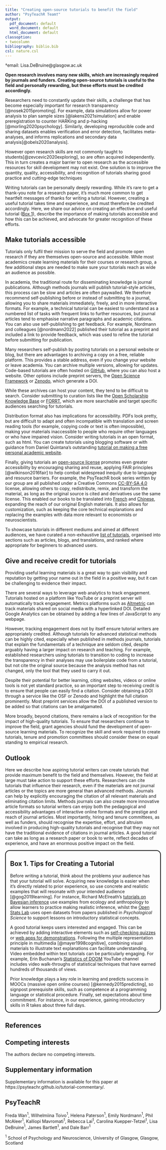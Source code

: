 ```yaml
---
title: "Creating open-source tutorials to benefit the field"
author: "PsyTeachR Team†"
output:
  pdf_document: default
  word_document: default
  html_document: default
classoption:
- twocolumn
bibliography: biblio.bib
csl: nature.csl
---
```


†email: Lisa.DeBruine@glasgow.ac.uk

**Open research involves many new skills, which are increasingly required by journals and funders. Creating open-source tutorials is useful to the field and personally rewarding, but these efforts must be credited accordingly.**

Researchers need to constantly update their skills, a challenge that has become especially important for research transparency [@nosek2015promoting]. For example, data simulations allow for power analysis to plan sample sizes [@lakens2021simulation] and enable preregistration to counter HARKing and p-hacking [@morling2020psychology]. Similarly, developing reproducible code and sharing datasets enables verification and error detection, facilitates meta-analyses, and informs replications and secondary data analysis[@obels2020analysis]. 

However open research skills are not commonly taught to students[@zevcevic2020exploring], so are often acquired independently. This in turn creates a major barrier to open research as the accessible resources for skill development may not exist. One solution is to improve the quantity, quality, accessibility, and recognition of tutorials sharing good practice and cutting-edge techniques

Writing tutorials can be personally deeply rewarding. While it's rare to get a thank-you note for a research paper, it's much more common to get heartfelt messages of thanks for writing a tutorial. However, creating a useful tutorial takes time and experience, and must therefore be credited accordingly. Here, we share our advice on creating an effective and useful tutorial ([Box 1](#box1)), describe the importance of making tutorials accessible and how this can be achieved, and advocate for greater recognition of these efforts.

## Make tutorials accessible

Tutorials only fulfil their mission to serve the field and promote open research if they are themselves open-source and accessible. While most academics create learning materials for their courses or research group, a few additional steps are needed to make sure your tutorials reach as wide an audience as possible.

In academia, the traditional route for disseminating knowledge is journal publications. Although methods journals will publish tutorial-style articles, this process can be slow and articles are often paywalled. We therefore recommend self-publishing before or instead of submitting to a journal, allowing you to share materials immediately, freely, and in more interactive formats. For example, a technical tutorial can be easiest to understand as a numbered list of tasks with frequent links to further resources, but journal articles tend to emphasise narrative paragraphs and academic citations. You can also use self-publishing to get feedback. For example, Nordmann and colleagues [@nordmann2022] published their tutorial as a preprint and included a link to provide feedback, which was used to refine the tutorial before submitting for publication.

Many researchers self-publish by posting tutorials on a personal website or blog, but there are advantages to archiving a copy on a free, reliable platform. This provides a stable address, even if you change your website or leave academia. You can archive multiple versions, allowing for updates. Code-based tutorials are often hosted on [GitHub](https://github.com), where you can also host a website. Other options include preprint servers, the [Open Science Framework](https://osf.io/) or [Zenodo](https://zenodo.org/), which generate a DOI.

While these archives can host your content, they tend to be difficult to search. Consider submitting to curation lists like the [Open Scholarship Knowledge Base](https://www.oercommons.org/hubs/OSKB) or [FORRT](https://forrt.org/), which are more searchable and target specific audiences searching for tutorials. 

Distribution format also has implications for accessibility. PDFs look pretty, but are difficult to adapt and often incompatible with translation and screen reading tools (for example, copying code or text is often impossible), making your materials inaccessible to people who require other languages or who have impaired vision. Consider writing tutorials in an open format, such as html. You can create tutorials using blogging software or with guidance from Daniel Quintana's outstanding [tutorial on making a free personal academic website](https://www.dsquintana.blog/create-an-academic-website-free-easy-2020/).

Finally, giving tutorials an [open-source license](https://choosealicense.com/) promotes even greater accessibility by encouraging sharing and reuse, applying FAIR principles [@wilkinson2016fair] to help combat widespread inequity due to language and resource barriers. For example, the PsyTeachR book series written by our group are all published under a Creative Commons [CC-BY-SA 4.0](https://creativecommons.org/licenses/by-sa/4.0/) license, allowing others to copy, redistribute, remix, and transform the material, as long as the original source is cited and derivatives use the same license. This enabled our books to be translated into [French](https://corelab.blog/354/) and [Chinese](https://rstat-project.github.io/), expanding the reach of our original English materials. It also allows for customization, such as keeping the core technical explanations and replacing the examples with data more relevant to economists or neuroscientists. 

To showcase tutorials in different mediums and aimed at different audiences, we have curated a non-exhaustive [list of tutorials](https://psyteachr.github.io/tutorial-commentary/), organised into sections such as articles, blogs, and translations, and ranked where appropriate for beginners to advanced users. 

## Give and receive credit for tutorials

Providing useful learning materials is a great way to gain visibility and reputation by getting your name out in the field in a positive way, but it can be challenging to evidence their impact. 

There are several ways to leverage web analytics to track engagement. Tutorials hosted on a platform like YouTube or a preprint server will automatically track engagement. Metrics platforms such as [Altmetric](https://www.altmetric.com/) can track materials shared on social media with a hyperlinked DOI. Detailed Google Analytics can be obtained by adding a few lines of JavaScript to any webpage. 

However, tracking engagement does not by itself ensure tutorial writers are appropriately credited. Although tutorials for advanced statistical methods can be highly cited, especially when published in methods journals, tutorials that explain the fundamentals of a technique are seldom cited, despite arguably having a larger impact on research and teaching. For example, established researchers using tutorials to transition to coding to increase the transparency in their analyses may use boilerplate code from a tutorial, but not cite the original source because the analysis method has not changed, only the tool that they used to carry it out.

Despite their potential for better learning, citing websites, videos or online tools is not yet standard practice, so an important step to receiving credit is to ensure that people can easily find a citation. Consider obtaining a DOI through a service like the OSF or Zenodo and highlight the full citation prominently. Most preprint services allow the DOI of a published version to be added so that citations can be amalgamated. 

More broadly, beyond citations, there remains a lack of recognition for the impact of high-quality tutorials. To ensure that researchers continue to improve the field, grant agencies should fund the development of open-source learning materials. To recognize the skill and work required to create tutorials, tenure and promotion committees should consider these on equal standing to empirical research.

## Outlook

Here we describe how aspiring tutorial writers can create tutorials that provide maximum benefit to the field and themselves. However, the field at large must take action to support these efforts. Researchers can cite tutorials that influence their research, even if the materials are not journal articles or the topics are more general than advanced methods. Journals can help by explicitly encouraging the citation of all relevant materials and eliminating citation limits. Methods journals can also create more innovative article formats so tutorial writers can enjoy both the pedagogical and accessibility advantages of interactive online formats and the prestige and reach of journal articles. Most importantly, hiring and tenure committees, as well as funders, should recognise the expertise, effort, and altruism involved in producing high-quality tutorials and recognise that they may not have the traditional evidence of citations in journal articles. A good tutorial can take as long as a research paper or book to write, reflect decades of experience, and have an enormous positive impact on the field.

<div style="border: 2px solid black; border-radius: 1em; padding: 0 1em">

## Box 1. Tips for Creating a Tutorial {#box1}

Before writing a tutorial, think about the problems your audience has that your tutorial will solve. Acquiring new knowledge is easier when it's directly related to prior experience, so use concrete and realistic examples that will resonate with your intended audience [@gog2019learning]. For instance, Richard McElreath's [tutorials on Bayesian inference](https://github.com/rmcelreath/stat_rethinking_2022) use examples from ecology and anthropology to allow learners to practice making realistic inference, whilst the [Open Stats Lab](https://sites.google.com/view/openstatslab/) uses open datasets from papers published in *Psychological Science* to support lessons on introductory statistical concepts.

A good tutorial keeps users interested and engaged. This can be achieved by adding interactive elements such as [self-checking quizzes](https://psyteachr.github.io/webexercises/) or [web apps for demonstrations](https://rpsychologist.com/viz).  Following the multiple representation principle in multimedia [@mayer1998cognitive], combining visual materials to illustrate text explanations can facilitate understanding. Video embedded within text tutorials can be particularly engaging. For example, Erin Buchanan's [Statistics of DOOM](https://www.youtube.com/c/StatisticsofDOOM) YouTube channel includes video walk-throughs of statistical techniques that have earned hundreds of thousands of views.

Prior knowledge plays a key role in learning and predicts success in MOOCs (massive open online courses) [@kennedy2015predicting], so signpost prerequisite skills, such as competence at a programming language or statistical procedure. Finally, set expectations about time commitment. For instance, in our experience, gaining introductory skills in R takes about three full days.

</div>




## References

<div id="refs"></div>

## Competing interests

The authors declare no competing interests.

## Supplementary information

Supplementary information is available for this paper at https://psyteachr.github.io/tutorial-commentary/.


## PsyTeachR

Freda Wan$^1$, Wilhelmiina Toivo$^1$, Helena Paterson$^1$, Emily Nordmann$^1$, Phil McAleer$^1$, Kalliopi Mavromati$^1$, Rebecca Lai$^1$, Carolina Kuepper-Tetzel$^1$, Lisa DeBruine$^1$, James Bartlett$^1$, and Dale Barr$^1$

$^1$ School of Psychology and Neuroscience, University of Glasgow, Glasgow, Scotland
